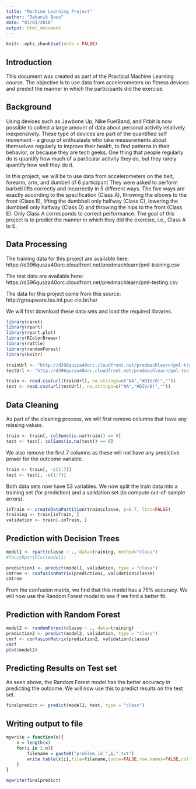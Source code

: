 ---
title: "Machine Learning Project"
author: "Debanik Basu"
date: "03/01/2018"
output: html_document
---
      
```{r setup, include=FALSE}
knitr::opts_chunk$set(echo = FALSE)
```

## Introduction

This document was created as part of the Practical Machine Learning course. The objective is to use data from accelerometers on fitness devices and predict the manner in which the participants did the exercise.

## Background

Using devices such as Jawbone Up, Nike FuelBand, and Fitbit is now possible to collect a large amount of data about personal activity relatively inexpensively. These type of devices are part of the quantified self movement - a group of enthusiasts who take measurements about themselves regularly to improve their health, to find patterns in their behavior, or because they are tech geeks. One thing that people regularly do is quantify how much of a particular activity they do, but they rarely quantify how well they do it.

In this project, we will be to use data from accelerometers on the belt, forearm, arm, and dumbell of 6 participant They were asked to perform barbell lifts correctly and incorrectly in 5 different ways. The five ways are exactly according to the specification (Class A), throwing the elbows to the front (Class B), lifting the dumbbell only halfway (Class C), lowering the dumbbell only halfway (Class D) and throwing the hips to the front (Class E). Only Class A corresponds to correct performance. The goal of this project is to predict the manner in which they did the exercise, i.e., Class A to E.

## Data Processing

The training data for this project are available here: https://d396qusza40orc.cloudfront.net/predmachlearn/pml-training.csv

The test data are available here: https://d396qusza40orc.cloudfront.net/predmachlearn/pml-testing.csv

The data for this project come from this source: http://groupware.les.inf.puc-rio.br/har

We will first download these data sets and load the required libraries.

```{r, echo = TRUE}
library(caret)
library(rpart)
library(rpart.plot)
library(RColorBrewer)
library(rattle)
library(randomForest)
library(knitr)

trainUrl <- "http://d396qusza40orc.cloudfront.net/predmachlearn/pml-training.csv"
testUrl <- "http://d396qusza40orc.cloudfront.net/predmachlearn/pml-testing.csv"

train <- read.csv(url(trainUrl), na.strings=c("NA","#DIV/0!",""))
test <- read.csv(url(testUrl), na.strings=c("NA","#DIV/0!",""))
```

## Data Cleaning

As part of the cleaning process, we will first remove columns that have any missing values.

```{r, echo = TRUE}
train <- train[, colSums(is.na(train)) == 0]
test <- test[, colSums(is.na(test)) == 0]
```

We also remove the first 7 columns as these will not have any predictive power for the outcome variable.

```{r, echo = TRUE}
train <- train[, -c(1:7)]
test <- test[, -c(1:7)]
```

Both data sets now have 53 variables. We now split the train data into a training set (for prediction) and a validation set (to compute out-of-sample errors).

```{r, echo = TRUE}
inTrain <- createDataPartition(train$classe, p=0.7, list=FALSE)
training <- train[inTrain, ]
validation <- train[-inTrain, ]
```

## Prediction with Decision Trees

```{r, echo = TRUE}
model1 <- rpart(classe ~ ., data=training, method="class")
#fancyRpartPlot(model1)

prediction1 <- predict(model1, validation, type = "class")
cmtree <- confusionMatrix(prediction1, validation$classe)
cmtree
```

From the confusion matrix, we find that this model has a 75% accuracy.
We will now use the Random Forest model to see if we find a better fit.

## Prediction with Random Forest

```{r, echo = TRUE}
model2 <- randomForest(classe ~ ., data=training)
prediction2 <- predict(model2, validation, type = "class")
cmrf <- confusionMatrix(prediction2, validation$classe)
cmrf
plot(model2)
```

## Predicting Results on Test set

As seen above, the Random Forest model has the better accuracy in predicting the outcome. We will now use this to predict results on the test set.

```{r, echo = TRUE}
finalpredict <- predict(model2, test, type = "class")
```

## Writing output to file

```{r, echo = TRUE}
mywrite = function(x){
    n = length(x)
    for(i in 1:n){
        filename = paste0("problem_id_",i,".txt")
        write.table(x[i],file=filename,quote=FALSE,row.names=FALSE,col.names=FALSE)
    }
}

mywrite(finalpredict)
```
